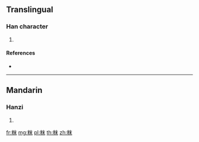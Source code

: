 {{character info/new}}
==Translingual==

===Han character===
{{Han char|rn=119|rad=米|as=05|sn=11|four=95990|canj=FDDJ}}

# {{defn|Han|sort=米05}}

====References====
* {{Han ref|kx=0907.360|dkj=26897|dj=1333.200|hdz=53144.040|uh=7C96|ud=31894|bh=D6E0|bd=55008}}

----

==Mandarin==

===Hanzi===
{{cmn-hanzi|pin=[[mò]] ([[mo4]])|wg=mo<sup>4</sup>}}

# {{defn|lang=cmn|sort=米05}}

[[fr:粖]]
[[mg:粖]]
[[pl:粖]]
[[th:粖]]
[[zh:粖]]